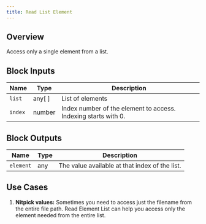 ```yaml
---
title: Read List Element
---
```


## Overview

Access only a single element from a list.

## Block Inputs

| Name    | Type   | Description                                                    |
| ------- | ------ | -------------------------------------------------------------- |
| `list`  | any[ ] | List of elements                                               |
| `index` | number | Index number of the element to access. Indexing starts with 0. |

## Block Outputs

| Name      | Type | Description                                    |
| --------- | ---- | ---------------------------------------------- |
| `element` | any  | The value available at that index of the list. |

## Use Cases

1. **Nitpick values:** Sometimes you need to access just the filename from the entire file path. Read Element List can help you access only the element needed from the entire list.
